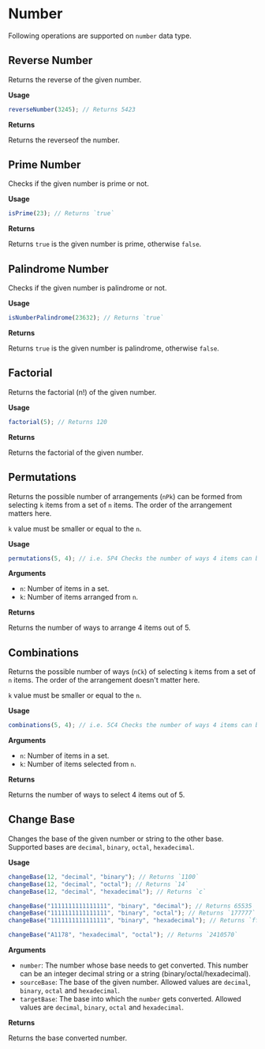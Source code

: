 # Number

Following operations are supported on `number` data type.

## Reverse Number

Returns the reverse of the given number.

**Usage**

```js copy
reverseNumber(3245); // Returns 5423
```

**Returns**

Returns the reverseof the number.

## Prime Number

Checks if the given number is prime or not.

**Usage**

```js copy
isPrime(23); // Returns `true`
```

**Returns**

Returns `true` is the given number is prime, otherwise `false`.

## Palindrome Number

Checks if the given number is palindrome or not.

**Usage**

```js copy
isNumberPalindrome(23632); // Returns `true`
```

**Returns**

Returns `true` is the given number is palindrome, otherwise `false`.

## Factorial

Returns the factorial (n!) of the given number.

**Usage**

```js copy
factorial(5); // Returns 120
```

**Returns**

Returns the factorial of the given number.

## Permutations

Returns the possible number of arrangements (`nPk`) can be formed from selecting `k` items from a set of `n` items. The order of the arrangement matters here.

`k` value must be smaller or equal to the `n`.

**Usage**

```js copy
permutations(5, 4); // i.e. 5P4 Checks the number of ways 4 items can be arranged out of 5, will return result as 120.
```

**Arguments**

- `n`: Number of items in a set.
- `k`: Number of items arranged from `n`.

**Returns**

Returns the number of ways to arrange 4 items out of 5.

## Combinations

Returns the possible number of ways (`nCk`) of selecting `k` items from a set of `n` items. The order of the arrangement doesn't matter here.

`k` value must be smaller or equal to the `n`.

**Usage**

```js copy
combinations(5, 4); // i.e. 5C4 Checks the number of ways 4 items can be selected out of 5, will return result as 5.
```

**Arguments**

- `n`: Number of items in a set.
- `k`: Number of items selected from `n`.

**Returns**

Returns the number of ways to select 4 items out of 5.

## Change Base

Changes the base of the given number or string to the other base. Supported bases are `decimal`, `binary`, `octal`, `hexadecimal`.

**Usage**

```js copy
changeBase(12, "decimal", "binary"); // Returns `1100`
changeBase(12, "decimal", "octal"); // Returns `14`
changeBase(12, "decimal", "hexadecimal"); // Returns `c`

changeBase("1111111111111111", "binary", "decimal"); // Returns 65535
changeBase("1111111111111111", "binary", "octal"); // Returns `177777`
changeBase("1111111111111111", "binary", "hexadecimal"); // Returns `ffff`

changeBase("A1178", "hexadecimal", "octal"); // Returns `2410570`
```

**Arguments**

- `number`: The number whose base needs to get converted. This number can be an integer decimal string or a string (binary/octal/hexadecimal).
- `sourceBase`: The base of the given number. Allowed values are `decimal`, `binary`, `octal` and `hexadecimal`.
- `targetBase`: The base into which the `number` gets converted. Allowed values are `decimal`, `binary`, `octal` and `hexadecimal`.

**Returns**

Returns the base converted number.